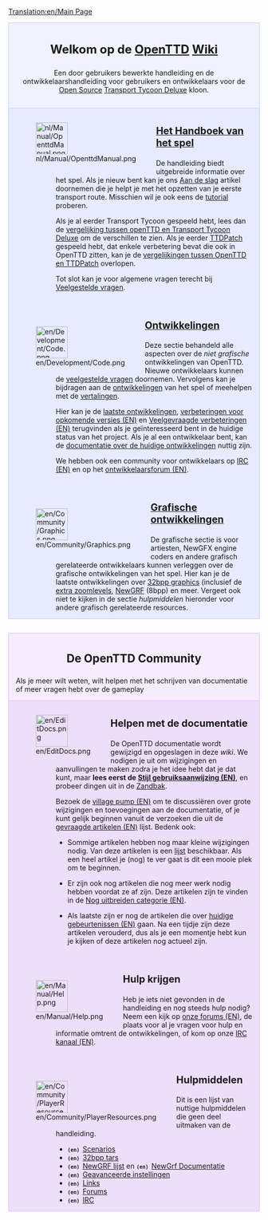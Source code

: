 [[Translation:en/Main Page]]
{{en/Translation|origin= en/Main Page
|from  = en
|to    = nl
|Percentage =95
}}

<div style="background-color: #f1f2fe; border: 1px solid #c7c8fe; margin: 0; padding: 1em 1em 1em 1em; text-align:center">
<div style="font-size:1.7em; font-weight:bold"> Welkom op de <span class="plainlinks">[http://www.openttd.org/ OpenTTD]</span> [https://www.wikipedia.org/wiki/nl:wiki Wiki]</div>
Een door gebruikers bewerkte handleiding en de ontwikkelaarshandleiding voor gebruikers en ontwikkelaars voor de [http://www.opensource.org/ Open Source] [[nl/Transport Tycoon Deluxe|Transport Tycoon Deluxe]] kloon.
</div>
<div style="background-color: #E7EBFF; border: 1px solid #c7c8fe; border-top:none; padding: 1em 1em 0em 1em; margin-bottom:2em">
<div style="float:left">[[File:nl/Manual/OpenttdManual.png|64px]]</div>
<div style="margin-left:80px; margin-bottom:4em">
<div style="font-size:1.4em; font-weight:bold">[[nl/Manual/Main Page|Het Handboek van het spel]]</div>
De handleiding biedt uitgebreide informatie over het spel. Als je nieuw bent kan je ons [[nl/Manual/Tutorial/Main Page|Aan de slag]] artikel doornemen die je helpt je met het opzetten van je eerste transport route. Misschien wil je ook eens de [[nl/Manual/Tutorial/Tutorial|tutorial]] proberen.

Als je al eerder Transport Tycoon gespeeld hebt, lees dan de [[nl/Archive/OpenTTD/Vergelijking met TTD|vergelijking tussen openTTD en Transport Tycoon Deluxe]] om de verschillen te zien. Als je eerder [[nl/Archive/OpenTTD/TTDPatch|TTDPatch]] gespeeld hebt, dat enkele verbetering bevat die ook in OpenTTD zitten, kan je de [[nl/Vergelijkingen OpenTTD en TTDPatch|vergelijkingen tussen OpenTTD en TTDPatch]] overlopen.

Tot slot kan je voor algemene vragen terecht bij [[nl/Archive/Community/Veelgestelde vragen|Veelgestelde vragen]].
</div>

<div style="float:left">[[File:en/Development/Code.png|64px]]</div>
<div style="margin-left:80px; margin-bottom:4em">
<div style="font-size:1.4em; font-weight:bold">[[nl/Development/Main Page|Ontwikkelingen]]</div>

Deze sectie behandeld alle aspecten over de ''niet grafische'' ontwikkelingen van OpenTTD. Nieuwe ontwikkelaars kunnen de [[nl/Veelgestelde vragen ontwikkelingen|veelgestelde vragen]] doornemen. Vervolgens kan je bijdragen aan de [[nl/Development/Main Page|ontwikkelingen]] van het spel of meehelpen met de [[nl/Internationaal|vertalingen]].

Hier kan je de [[nl/Recente en Huidige Ontwikkelingen|laatste ontwikkelingen]], [[en/Archive/Lists/Roadmap|verbeteringen voor opkomende versies (EN)]] en [[en/Archive/Community/Requested features|Veelgevraagde verbeteringen (EN)]] terugvinden als je geïnteresseerd bent in de huidige status van het project. Als je al een ontwikkelaar bent, kan de [[nl/Documentatie ontwikkelingen|documentatie over de huidige ontwikkelingen]] nuttig zijn.

We hebben ook een community voor ontwikkelaars op [[nl/Development/IRC kanaal|IRC (EN)]] en op het [http://www.tt-forums.net/viewforum.php?f=33 ontwikkelaarsforum (EN)].
</div>

<div style="float:left">[[File:en/Community/Graphics.png|64px]]</div>
<div style="margin-left:80px; margin-bottom:1em; min-height:64px">
<div style="font-size:1.4em; font-weight:bold">[[nl/Grafische ontwikkelingen|Grafische ontwikkelingen]]</div>
De grafische sectie is voor artiesten, NewGFX engine coders en andere grafisch gerelateerde ontwikkelaars kunnen verleggen over de grafische ontwikkelingen van het spel. Hier kan je de laatste ontwikkelingen over [[nl/32bit Graphics Development|32bpp graphics]] (inclusief de [[nl/32bpp Extra Zoom Levels|extra zoomlevels]], [[nl/NewGRF Documentatie|NewGRF]] (8bpp) en meer. Vergeet ook niet te kijken in de sectie ''hulpmiddelen'' hieronder voor andere grafisch gerelateerde resources. 
</div>

</div>

<div style="background-color: #F5EDFC; border: 1px solid #E1BBFF; margin: 0; padding: 1em 1em 0em 1em;">
<div style="font-size:1.6em; font-weight:bold; text-align:center">De OpenTTD Community</div>
Als je meer wilt weten, wilt helpen met het schrijven van documentatie of meer vragen hebt over de gameplay
</div>

<div style="background-color: #EDDEFA; border: 1px solid #E1BBFF; border-top:none; padding: 1em 1em 0em 1em;">

<div style="float:left">[[File:en/EditDocs.png|64px]]</div>
<div style="margin-left:80px; margin-bottom:4em">
<div style="font-size:1.4em; font-weight:bold">Helpen met de documentatie</div>
De OpenTTD documentatie wordt gewijzigd en opgeslagen in deze <em>wiki</em>. We nodigen je uit om wijzigingen en aanvullingen te maken zodra je het idee hebt dat je dat kunt, maar '''lees eerst de [[en/Wiki/Manual of Style|Stijl gebruiksaanwijzing (EN)]]''', en probeer dingen uit in de [[nl/Zandbak|Zandbak]].  

Bezoek de [[en/Archive/Community/Village Pump|village pump (EN)]] om te discussiëren over grote wijzigingen en toevoegingen aan de documentatie, of je kunt gelijk beginnen vanuit de verzoeken die uit de [[en/Requested Articles|gevraagde artikelen (EN)]] lijst. Bedenk ook:

*Sommige artikelen hebben nog maar kleine wijzigingen nodig. Van deze artikelen is een [[:Category:en/To do|lijst]] beschikbaar. Als een heel artikel je (nog) te ver gaat is dit een mooie plek om te beginnen.

*Er zijn ook nog artikelen die nog meer werk nodig hebben voordat ze af zijn. Deze artikelen zijn te vinden in de [[:Category:en/Articles to be expanded|Nog uitbreiden categorie (EN)]]. 

*Als laatste zijn er nog de artikelen die over [[:Category:en/Current events|huidige gebeurtenissen (EN)]] gaan. Na een tijdje zijn deze artikelen verouderd, dus als je een momentje hebt kun je kijken of deze artikelen nog actueel zijn.
</div>

<div style="float:left">[[File:en/Manual/Help.png|64px]]</div>
<div style="margin-left:80px; margin-bottom:4em">
<div style="font-size:1.4em; font-weight:bold">Hulp krijgen</div>
Heb je iets niet gevonden in de handleiding en nog steeds hulp nodig? Neem een kijk op [http://www.tt-forums.net/viewforum.php?f=55 onze forums (EN)], de plaats voor al je vragen voor hulp en informatie omtrent de ontwikkelingen, of kom op onze [[nl/Development/IRC kanaal|IRC kanaal (EN)]].
</div>

<div style="float:left">[[File:en/Community/PlayerResources.png|64px]]</div>
<div style="margin-left:80px; margin-bottom:1em">
<div style="font-size:1.4em; font-weight:bold">Hulpmiddelen</div>
Dit is een lijst van nuttige hulpmiddelen die geen deel uitmaken van de handleiding.
*<span style="font-family:monospace;font-weight:bold;font-size:small">(en) </span>[[en/Community/Scenarios/Main Page|Scenarios]]
*<span style="font-family:monospace;font-weight:bold;font-size:small">(en) </span>[[en/Archive/Old 32bpp/List of downloadable 32 bpp tars|32bpp tars]]
*<span style="font-family:monospace;font-weight:bold;font-size:small">(en) </span>[[en/Community/NewGRF/Main Page|NewGRF lijst]] en <span style="font-family:monospace;font-weight:bold;font-size:small">(en) </span>[[en/Manual/NewGRF|NewGrf Documentatie]]
*<span style="font-family:monospace;font-weight:bold;font-size:small">(en) </span>[[en/Archive/Manual/Settings/Advanced Settings|Geavanceerde instellingen]]
*<span style="font-family:monospace;font-weight:bold;font-size:small">(en) </span>[[en/Archive/Lists/Links|Links]]
*<span style="font-family:monospace;font-weight:bold;font-size:small">(en) </span>[http://www.tt-forums.net/viewforum.php?f=55 Forums]
*<span style="font-family:monospace;font-weight:bold;font-size:small">(en) </span>[[nl/Development/IRC kanaal|IRC]]
</div>
</div>